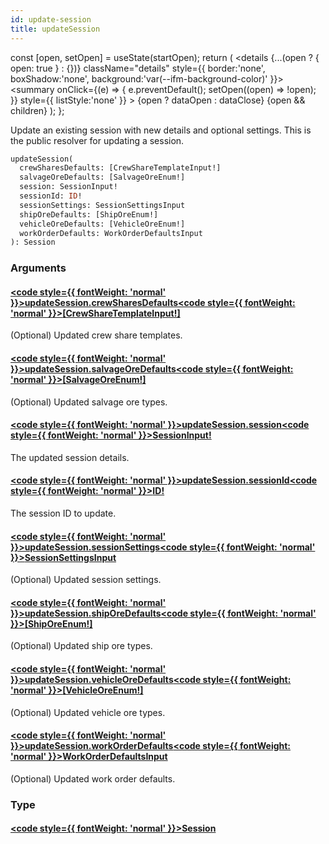 ```yaml
---
id: update-session
title: updateSession
---
```









  const [open, setOpen] = useState(startOpen);
  return (
    <details {...(open ? { open: true } : {})} className="details" style={{ border:'none', boxShadow:'none', background:'var(--ifm-background-color)' }}>
      <summary
        onClick={(e) => {
          e.preventDefault();
          setOpen((open) => !open);
        }}
        style={{ listStyle:'none' }}
      >
      {open ? dataOpen : dataClose}
      </summary>
      {open && children}
    </details>
  );
};








  Update an existing session with new details and optional settings.
This is the public resolver for updating a session.


```graphql
updateSession(
  crewSharesDefaults: [CrewShareTemplateInput!]
  salvageOreDefaults: [SalvageOreEnum!]
  session: SessionInput!
  sessionId: ID!
  sessionSettings: SessionSettingsInput
  shipOreDefaults: [ShipOreEnum!]
  vehicleOreDefaults: [VehicleOreEnum!]
  workOrderDefaults: WorkOrderDefaultsInput
): Session
```




### Arguments

#### [<code style={{ fontWeight: 'normal' }}>updateSession.<b>crewSharesDefaults</b></code>](#)<Bullet />[<code style={{ fontWeight: 'normal' }}><b>[CrewShareTemplateInput!]</b></code>](/api/types/inputs/crew-share-template-input) <Badge class="badge badge--secondary " text="list"/> <Badge class="badge badge--secondary " text="input"/> 
(Optional) Updated crew share templates.


#### [<code style={{ fontWeight: 'normal' }}>updateSession.<b>salvageOreDefaults</b></code>](#)<Bullet />[<code style={{ fontWeight: 'normal' }}><b>[SalvageOreEnum!]</b></code>](/api/types/enums/salvage-ore-enum) <Badge class="badge badge--secondary " text="list"/> <Badge class="badge badge--secondary " text="enum"/> 
(Optional) Updated salvage ore types.


#### [<code style={{ fontWeight: 'normal' }}>updateSession.<b>session</b></code>](#)<Bullet />[<code style={{ fontWeight: 'normal' }}><b>SessionInput!</b></code>](/api/types/inputs/session-input) <Badge class="badge badge--secondary badge--non_null" text="non-null"/> <Badge class="badge badge--secondary " text="input"/> 
The updated session details.


#### [<code style={{ fontWeight: 'normal' }}>updateSession.<b>sessionId</b></code>](#)<Bullet />[<code style={{ fontWeight: 'normal' }}><b>ID!</b></code>](/api/types/scalars/id) <Badge class="badge badge--secondary badge--non_null" text="non-null"/> <Badge class="badge badge--secondary " text="scalar"/> 
The session ID to update.


#### [<code style={{ fontWeight: 'normal' }}>updateSession.<b>sessionSettings</b></code>](#)<Bullet />[<code style={{ fontWeight: 'normal' }}><b>SessionSettingsInput</b></code>](/api/types/inputs/session-settings-input) <Badge class="badge badge--secondary " text="input"/> 
(Optional) Updated session settings.


#### [<code style={{ fontWeight: 'normal' }}>updateSession.<b>shipOreDefaults</b></code>](#)<Bullet />[<code style={{ fontWeight: 'normal' }}><b>[ShipOreEnum!]</b></code>](/api/types/enums/ship-ore-enum) <Badge class="badge badge--secondary " text="list"/> <Badge class="badge badge--secondary " text="enum"/> 
(Optional) Updated ship ore types.


#### [<code style={{ fontWeight: 'normal' }}>updateSession.<b>vehicleOreDefaults</b></code>](#)<Bullet />[<code style={{ fontWeight: 'normal' }}><b>[VehicleOreEnum!]</b></code>](/api/types/enums/vehicle-ore-enum) <Badge class="badge badge--secondary " text="list"/> <Badge class="badge badge--secondary " text="enum"/> 
(Optional) Updated vehicle ore types.


#### [<code style={{ fontWeight: 'normal' }}>updateSession.<b>workOrderDefaults</b></code>](#)<Bullet />[<code style={{ fontWeight: 'normal' }}><b>WorkOrderDefaultsInput</b></code>](/api/types/inputs/work-order-defaults-input) <Badge class="badge badge--secondary " text="input"/> 
(Optional) Updated work order defaults.


### Type

#### [<code style={{ fontWeight: 'normal' }}><b>Session</b></code>](/api/types/objects/session) <Badge class="badge badge--secondary " text="object"/>